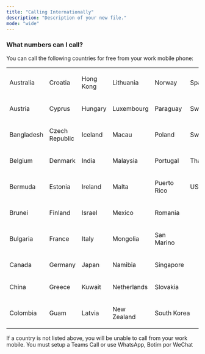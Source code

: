 ```yaml
---
title: "Calling Internationally"
description: "Description of your new file."
mode: "wide"
---
```


### What numbers can I call?

You can call the following countries for free from your work mobile phone:

<table style="min-width: 150px">
<colgroup><col style="min-width: 25px"><col style="min-width: 25px"><col style="min-width: 25px"><col style="min-width: 25px"><col style="min-width: 25px"><col style="min-width: 25px"></colgroup><tbody><tr><td colspan="1" rowspan="1"><p>Australia</p></td><td colspan="1" rowspan="1"><p>Croatia</p></td><td colspan="1" rowspan="1"><p>Hong Kong</p></td><td colspan="1" rowspan="1"><p>Lithuania</p></td><td colspan="1" rowspan="1"><p>Norway</p></td><td colspan="1" rowspan="1"><p>Spain</p></td></tr><tr><td colspan="1" rowspan="1"><p>Austria</p></td><td colspan="1" rowspan="1"><p>Cyprus</p></td><td colspan="1" rowspan="1"><p>Hungary</p></td><td colspan="1" rowspan="1"><p>Luxembourg</p></td><td colspan="1" rowspan="1"><p>Paraguay</p></td><td colspan="1" rowspan="1"><p>Sweden</p></td></tr><tr><td colspan="1" rowspan="1"><p>Bangladesh</p></td><td colspan="1" rowspan="1"><p>Czech Republic</p></td><td colspan="1" rowspan="1"><p>Iceland</p></td><td colspan="1" rowspan="1"><p>Macau</p></td><td colspan="1" rowspan="1"><p>Poland</p></td><td colspan="1" rowspan="1"><p>Switzerland</p></td></tr><tr><td colspan="1" rowspan="1"><p>Belgium</p></td><td colspan="1" rowspan="1"><p>Denmark</p></td><td colspan="1" rowspan="1"><p>India</p></td><td colspan="1" rowspan="1"><p>Malaysia</p></td><td colspan="1" rowspan="1"><p>Portugal</p></td><td colspan="1" rowspan="1"><p>Thailand</p></td></tr><tr><td colspan="1" rowspan="1"><p>Bermuda</p></td><td colspan="1" rowspan="1"><p>Estonia</p></td><td colspan="1" rowspan="1"><p>Ireland</p></td><td colspan="1" rowspan="1"><p>Malta</p></td><td colspan="1" rowspan="1"><p>Puerto Rico</p></td><td colspan="1" rowspan="1"><p>USA</p></td></tr><tr><td colspan="1" rowspan="1"><p>Brunei</p></td><td colspan="1" rowspan="1"><p>Finland</p></td><td colspan="1" rowspan="1"><p>Israel</p></td><td colspan="1" rowspan="1"><p>Mexico</p></td><td colspan="1" rowspan="1"><p>Romania</p></td><td colspan="1" rowspan="1"><p></p></td></tr><tr><td colspan="1" rowspan="1"><p>Bulgaria</p></td><td colspan="1" rowspan="1"><p>France</p></td><td colspan="1" rowspan="1"><p>Italy</p></td><td colspan="1" rowspan="1"><p>Mongolia</p></td><td colspan="1" rowspan="1"><p>San Marino</p></td><td colspan="1" rowspan="1"><p></p></td></tr><tr><td colspan="1" rowspan="1"><p>Canada</p></td><td colspan="1" rowspan="1"><p>Germany</p></td><td colspan="1" rowspan="1"><p>Japan</p></td><td colspan="1" rowspan="1"><p>Namibia</p></td><td colspan="1" rowspan="1"><p>Singapore</p></td><td colspan="1" rowspan="1"><p></p></td></tr><tr><td colspan="1" rowspan="1"><p>China</p></td><td colspan="1" rowspan="1"><p>Greece</p></td><td colspan="1" rowspan="1"><p>Kuwait</p></td><td colspan="1" rowspan="1"><p>Netherlands</p></td><td colspan="1" rowspan="1"><p>Slovakia</p></td><td colspan="1" rowspan="1"><p></p></td></tr><tr><td colspan="1" rowspan="1"><p>Colombia</p></td><td colspan="1" rowspan="1"><p>Guam</p></td><td colspan="1" rowspan="1"><p>Latvia</p></td><td colspan="1" rowspan="1"><p>New Zealand</p></td><td colspan="2" rowspan="1"><p>South Korea</p></td></tr></tbody>
</table>

<Warning>
  If a country is not listed above, you will be unable to call from your work mobile. You must setup a Teams Call or use WhatsApp, Botim por WeChat
</Warning>